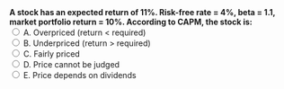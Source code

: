 ::: {.question-block}
<form onsubmit="event.preventDefault(); checkAnswer('module2_mcq_q26')" data-correct-answer="C">
<strong style="display: block;">A stock has an expected return of 11%. Risk-free rate = 4%, beta = 1.1, market portfolio return = 10%. According to CAPM, the stock is:</strong>
<label><input type="radio" name="module2_mcq_q26" value="A"> A. Overpriced (return &lt; required)</label><br>
<label><input type="radio" name="module2_mcq_q26" value="B"> B. Underpriced (return &gt; required)</label><br>
<label><input type="radio" name="module2_mcq_q26" value="C"> C. Fairly priced</label><br>
<label><input type="radio" name="module2_mcq_q26" value="D"> D. Price cannot be judged</label><br>
<label><input type="radio" name="module2_mcq_q26" value="E"> E. Price depends on dividends</label><br>
</form>
<div id="feedback-module2_mcq_q26" class="feedback" data-status="" style="display:none;">
✅ Correct: C. CAPM return = 4% + 1.1×(10−4)% = 10.6%. Given 11% ≈ 10.6%, it’s  fairly priced. More strictly, it would be  underpriced.
</div>
:::
